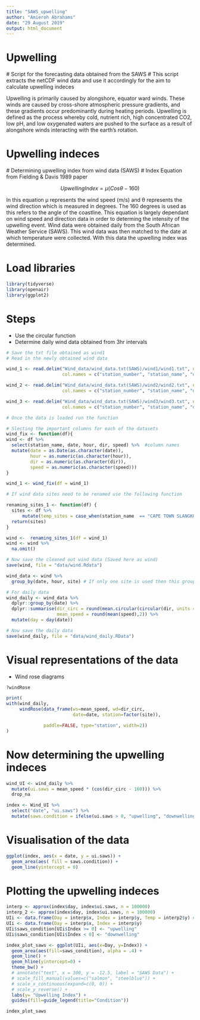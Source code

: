 ```yaml
---
title: "SAWS_upwelling"
author: "Amieroh Abrahams"
date: "29 August 2019"
output: html_document
---
```


# Upwelling
  # Script for the forecasting data obtained from the SAWS
  # This script extracts the netCDF wind data and use it accordingly for the aim to calculate upwelling indeces

Upwelling is primarily caused by alongshore, equator ward winds. These winds are caused by cross-shore atmospheric pressure gradients, and these gradients occur predominantly during heating periods. Upwelling is defined as the process whereby cold, nutrient rich, high concentrated CO2, low pH, and low oxygenated waters are pushed to the surface as a result of alongshore winds interacting with the earth’s rotation.

# Upwelling indeces
  # Determining upwelling index from wind data (SAWS)
  # Index Equation from Fielding & Davis 1989 paper

$$ UpwellingIndex = μ{(Cosθ − 160)}$$

In this equation μ represents the wind speed (m/s) and θ represents the wind direction which is measured in degrees. The 160 degrees is used as this refers to the angle of the coastline. This equation is largely dependant on wind speed and direction data in order to determing the intensity of the upwelling event. Wind data were obtained daily from the South African Weather Service (SAWS). This wind data was then matched to the date at which temperature were collected. With this data the upwelling index was determined.

# Load libraries

```r
library(tidyverse)
library(openair)
library(ggplot2)
```

# Steps
  - Use the circular function 
  - Determine daily wind data obtained from 3hr intervals

```r
# Save the txt file obtained as wind1
# Read in the newly obtained wind data

wind_1 <- read.delim("Wind_data/wind_data.txt(SAWS)/wind1/wind1.txt", na.strings = "",
                     col.names = c("station_number", "station_name", "date", "hour", "sub", "speed", "dir"))

wind_2 <- read.delim("Wind_data/wind_data.txt(SAWS)/wind2/wind2.txt", na.strings = "",
                     col.names = c("station_number", "station_name", "date", "hour", "sub" ,"speed", "dir"))

wind_3 <- read.delim("Wind_data/wind_data.txt(SAWS)/wind3/wind3.txt", na.strings = "",
                     col.names = c("station_number", "station_name", "date", "hour", "sub" ,"speed", "dir"))

# Once the data is loaded run the function

# Slecting the important columns for each of the datasets
wind_fix <- function(df){
wind <- df %>% 
  select(station_name, date, hour, dir, speed) %>%  #column names
  mutate(date = as.Date(as.character(date)),
         hour = as.numeric(as.character(hour)), 
         dir = as.numeric(as.character(dir)),
         speed = as.numeric(as.character(speed)))
}

wind_1 <- wind_fix(df = wind_1)

# If wind data sites need to be renamed use the following function

renaming_sites_1 <- function(df) {
  sites <- df %>%
      mutate(temp_sites = case_when(station_name  == "CAPE TOWN SLANGKOP" ~ "Kommetjie")) # Here only one site is used. If more sites are used and need to be renamed....do it here.
  return(sites)
}

wind <-  renaming_sites_1(df = wind_1)
wind <- wind %>% 
  na.omit()

# Now save the cleaned out wind data (Saved here as wind)
save(wind, file = "data/wind.Rdata")

wind_data <- wind %>% 
  group_by(date, hour, site) # If only one site is used then this group_by 'site' is not necessary

# For daily data
wind_daily <- wind_data %>% 
  dplyr::group_by(date) %>% 
  dplyr::summarise(dir_circ = round(mean.circular(circular(dir, units = "degrees")), 2),
                   mean_speed = round(mean(speed),2)) %>% 
  mutate(day = day(date))

# Now save the daily data
save(wind_daily, file = "data/wind_daily.RData")
```

# Visual representations of the data 
  - Wind rose diagrams

```r
?windRose

print(
with(wind_daily,
     windRose(data_frame(ws=mean_speed, wd=dir_circ, 
                         date=date, station=factor(site)),

              paddle=FALSE, type="station", width=2))
)
```

# Now determining the upwelling indeces

```r
wind_UI <- wind_daily %>% 
  mutate(ui.saws = mean_speed * (cos(dir_circ - 160))) %>% 
  drop_na

index <- Wind_UI %>% 
  select("date", "ui.saws") %>% 
  mutate(saws.condition = ifelse(ui.saws > 0, "upwelling", "downwelling"))
```

# Visualisation of the data

```r
ggplot(index, aes(x = date, y = ui.saws)) +
  geom_area(aes( fill = saws.condition)) +
  geom_line(yintercept = 0)
```

# Plotting the upwelling indeces

```r
interp <- approx(index$day, index$ui.saws, n = 100000)
interp_2 <- approx(index$day, index$ui.saws, n = 100000)
UIi <- data.frame(Day = interp$x, Index = interp$y, Temp = interp2$y) # This is to add temperature as a second axis
UIi <- data.frame(Day = interp$x, Index = interp$y)
UIi$saws_condition[UIi$Index >= 0] <- "upwelling"
UIi$saws_condition[UIi$Index < 0] <- "downwelling"

index_plot_saws <- ggplot(UIi, aes(x=Day, y=Index)) +
  geom_area(aes(fill=saws_condition), alpha = .4) +
  geom_line() +
  geom_hline(yintercept=0) +
  theme_bw() +
  # annotate("text", x = 300, y = -12.5, label = "SAWS Data") +
  # scale_fill_manual(values=c("salmon", "steelblue")) +
  # scale_x_continuous(expand=c(0, 0)) +
  # scale_y_reverse() +
  labs(y= "Upwelling Index") +
  guides(fill=guide_legend(title="Condition"))

index_plot_saws
```








